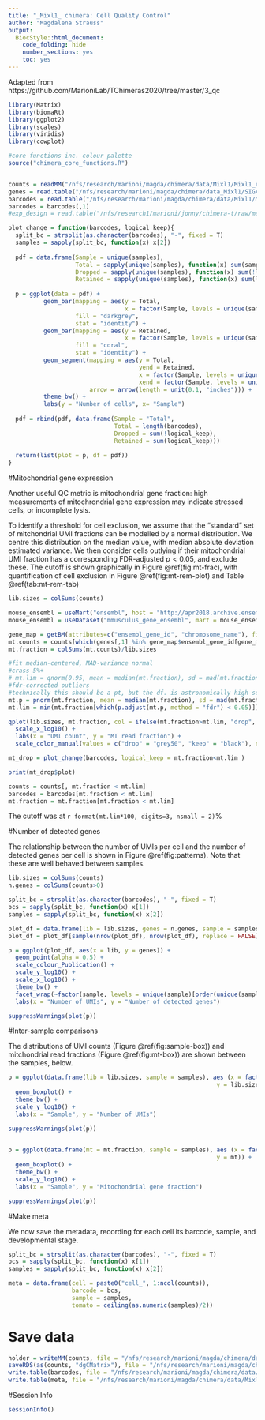```yaml
---
title: "_Mixl1_ chimera: Cell Quality Control"
author: "Magdalena Strauss"
output:
  BiocStyle::html_document:
    code_folding: hide
    number_sections: yes
    toc: yes  
---
```

Adapted from https://github.com/MarioniLab/TChimeras2020/tree/master/3_qc

```r

library(Matrix)
library(biomaRt)
library(ggplot2)
library(scales)
library(viridis)
library(cowplot)

#core functions inc. colour palette
source("chimera_core_functions.R")


counts = readMM("/nfs/research/marioni/magda/chimera/data/Mixl1/Mixl1_raw_counts.mtx")
genes = read.table("/nfs/research/marioni/magda/chimera/data_Mixl1/SIGAA5_genes_unswapped.tsv", stringsAsFactors = F)
barcodes = read.table("/nfs/research/marioni/magda/chimera/data/Mixl1/Mixl1_barcodes.tsv", stringsAsFactors = F)
barcodes = barcodes[,1]
#exp_design = read.table("/nfs/research1/marioni/jonny/chimera-t/raw/meta/exp_design.csv", sep = ",", header = TRUE)

```



```r

plot_change = function(barcodes, logical_keep){
  split_bc = strsplit(as.character(barcodes), "-", fixed = T)
  samples = sapply(split_bc, function(x) x[2])
  
  pdf = data.frame(Sample = unique(samples),
                   Total = sapply(unique(samples), function(x) sum(samples == x)),
                   Dropped = sapply(unique(samples), function(x) sum(!logical_keep[samples == x])),
                   Retained = sapply(unique(samples), function(x) sum(logical_keep[samples == x])))
  
  p = ggplot(data = pdf) +
          geom_bar(mapping = aes(y = Total, 
                                 x = factor(Sample, levels = unique(samples))), 
                   fill = "darkgrey",
                   stat = "identity") +
          geom_bar(mapping = aes(y = Retained, 
                                 x = factor(Sample, levels = unique(samples))), 
                   fill = "coral",
                   stat = "identity") +
          geom_segment(mapping = aes(y = Total, 
                                     yend = Retained, 
                                     x = factor(Sample, levels = unique(samples)),  
                                     xend = factor(Sample, levels = unique(samples))),
                       arrow = arrow(length = unit(0.1, "inches"))) +
          theme_bw() +
          labs(y = "Number of cells", x= "Sample")
  
  pdf = rbind(pdf, data.frame(Sample = "Total", 
                              Total = length(barcodes), 
                              Dropped = sum(!logical_keep), 
                              Retained = sum(logical_keep)))
    
  return(list(plot = p, df = pdf))
}


```

#Mitochondrial gene expression

Another useful QC metric is mitochondrial gene fraction: high measurements of mitochrondrial gene expression may indicate stressed cells, or incomplete lysis.

To identify a threshold for cell exclusion, we assume that the "standard" set of mitchondrial UMI fractions can be modelled by a normal distribution. We centre this distribution on the median value, with median absolute deviation estimated variance. We then consider cells outlying if their mitochondrial UMI fraction has a corresponding FDR-adjusted $p<0.05$, and exclude these. The cutoff is shown graphically in Figure \@ref(fig:mt-frac), with quantification of cell exclusion in Figure \@ref(fig:mt-rem-plot) and Table \@ref(tab:mt-rem-tab)

```r


lib.sizes = colSums(counts)

mouse_ensembl = useMart("ensembl", host = "http://apr2018.archive.ensembl.org")
mouse_ensembl = useDataset("mmusculus_gene_ensembl", mart = mouse_ensembl)

gene_map = getBM(attributes=c("ensembl_gene_id", "chromosome_name"), filters = "ensembl_gene_id", values = genes[,1], mart = mouse_ensembl)
mt.counts = counts[which(genes[,1] %in% gene_map$ensembl_gene_id[gene_map$chromosome_name=="MT"]),]
mt.fraction = colSums(mt.counts)/lib.sizes

#fit median-centered, MAD-variance normal 
#crass 5%+
# mt.lim = qnorm(0.95, mean = median(mt.fraction), sd = mad(mt.fraction))
#fdr-corrected outliers
#technically this should be a pt, but the df. is astronomically high so this is essentially the same
mt.p = pnorm(mt.fraction, mean = median(mt.fraction), sd = mad(mt.fraction), lower.tail = FALSE)
mt.lim = min(mt.fraction[which(p.adjust(mt.p, method = "fdr") < 0.05)])

qplot(lib.sizes, mt.fraction, col = ifelse(mt.fraction>mt.lim, "drop", "keep")) +
  scale_x_log10() +
  labs(x = "UMI count", y = "MT read fraction") +
  scale_color_manual(values = c("drop" = "grey50", "keep" = "black"), name = "")

```

```r
mt_drop = plot_change(barcodes, logical_keep = mt.fraction<mt.lim )

print(mt_drop$plot)

```


```r


counts = counts[, mt.fraction < mt.lim]
barcodes = barcodes[mt.fraction < mt.lim]
mt.fraction = mt.fraction[mt.fraction < mt.lim]


```

The cutoff was at `r format(mt.lim*100, digits=3, nsmall = 2)`%


#Number of detected genes

The relationship between the number of UMIs per cell and the number of detected genes per cell is shown in Figure \@ref(fig:patterns). Note that these are well behaved between samples.

```r

lib.sizes = colSums(counts)
n.genes = colSums(counts>0)

split_bc = strsplit(as.character(barcodes), "-", fixed = T)
bcs = sapply(split_bc, function(x) x[1])
samples = sapply(split_bc, function(x) x[2])

plot_df = data.frame(lib = lib.sizes, genes = n.genes, sample = samples)
plot_df = plot_df[sample(nrow(plot_df), nrow(plot_df), replace = FALSE),]

p = ggplot(plot_df, aes(x = lib, y = genes)) +
  geom_point(alpha = 0.5) +
  scale_colour_Publication() +
  scale_y_log10() +
  scale_x_log10() +
  theme_bw() +
  facet_wrap(~factor(sample, levels = unique(sample)[order(unique(sample))]), ncol = 2) +
  labs(x = "Number of UMIs", y = "Number of detected genes")

suppressWarnings(plot(p))

```

#Inter-sample comparisons

The distributions of UMI counts (Figure \@ref(fig:sample-box)) and mitchondrial read fractions (Figure \@ref(fig:mt-box)) are shown between the samples, below.


```r


p = ggplot(data.frame(lib = lib.sizes, sample = samples), aes (x = factor(sample, levels = unique(sample)), 
                                                           y = lib.sizes)) +
  geom_boxplot() +
  theme_bw() +
  scale_y_log10() +
  labs(x = "Sample", y = "Number of UMIs")

suppressWarnings(plot(p))
 
```

```r
p = ggplot(data.frame(mt = mt.fraction, sample = samples), aes (x = factor(sample, levels = unique(sample)), 
                                                           y = mt)) +
  geom_boxplot() +
  theme_bw() +
  scale_y_log10() +
  labs(x = "Sample", y = "Mitochondrial gene fraction")

suppressWarnings(plot(p))

```

#Make meta

We now save the metadata, recording for each cell its barcode, sample, and developmental stage.

```r


split_bc = strsplit(as.character(barcodes), "-", fixed = T)
bcs = sapply(split_bc, function(x) x[1])
samples = sapply(split_bc, function(x) x[2])

meta = data.frame(cell = paste0("cell_", 1:ncol(counts)),
                  barcode = bcs,
                  sample = samples,
                  tomato = ceiling(as.numeric(samples)/2))

```




# Save data

```r

holder = writeMM(counts, file = "/nfs/research/marioni/magda/chimera/data/Mixl1/raw_counts.mtx")
saveRDS(as(counts, "dgCMatrix"), file = "/nfs/research/marioni/magda/chimera/data/Mixl1/raw_counts.rds")
write.table(barcodes, file = "/nfs/research/marioni/magda/chimera/data/Mixl1/barcodes.tsv", row.names = F, col.names = F, quote = F, sep = "\t")
write.table(meta, file = "/nfs/research/marioni/magda/chimera/data/Mixl1/meta.tab", row.names = F, col.names = T, quote = F, sep = "\t")

```

#Session Info
```r
sessionInfo()
```
